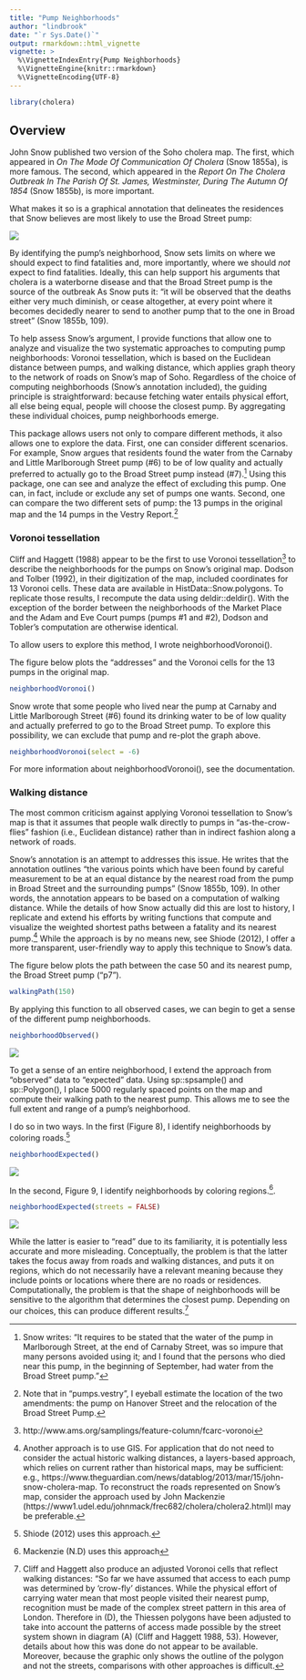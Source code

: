 ```yaml
---
title: "Pump Neighborhoods"
author: "lindbrook"
date: "`r Sys.Date()`"
output: rmarkdown::html_vignette
vignette: >
  %\VignetteIndexEntry{Pump Neighborhoods}
  %\VignetteEngine{knitr::rmarkdown}
  %\VignetteEncoding{UTF-8}
---
```


```r
library(cholera)
```

## Overview

John Snow published two version of the Soho cholera map. The first, which appeared in _On The Mode Of Communication Of Cholera_ (Snow 1855a), is more famous. The second, which appeared in the _Report On The Cholera Outbreak In The Parish Of St. James, Westminster, During The Autumn Of 1854_ (Snow 1855b), is more important.

What makes it so is a graphical annotation that delineates the residences that Snow believes are most likely to use the Broad Street pump:

![](fig12-6.png)

By identifying the pump's neighborhood, Snow sets limits on where we should expect to find fatalities and, more importantly, where we should _not_ expect to find fatalities. Ideally, this can help support his arguments that cholera is a waterborne disease and that the Broad Street pump is the source of the outbreak As Snow puts it: "it will be observed that the deaths either very much diminish, or cease altogether, at every point where it becomes decidedly nearer to send to another pump that to the one in Broad street" (Snow 1855b, 109).

To help assess Snow's argument, I provide functions that allow one to analyze and visualize the two systematic approaches to computing pump neighborhoods: Voronoi tessellation, which is based on the Euclidean distance between pumps, and walking distance, which applies graph theory to the network of roads on Snow's map of Soho. Regardless of the choice of computing neighborhoods (Snow's annotation included), the guiding principle is straightforward: because fetching water entails physical effort, all else being equal, people will choose the closest pump. By aggregating these individual choices, pump neighborhoods emerge.

This package allows users not only to compare different methods, it also allows one to explore the data. First, one can consider different scenarios. For example, Snow argues that residents found the water from the Carnaby and Little Marlborough Street pump (#6) to be of low quality and actually preferred to actually go to the Broad Street pump instead (#7).^[Snow writes: "It requires to be stated that the water of the pump in Marlborough Street, at the end of Carnaby Street, was so impure that many persons avoided using it; and I found that the persons who died near this pump, in the beginning of September, had water from the Broad Street pump."] Using this package, one can see and analyze the effect of excluding this pump. One can, in fact, include or exclude any set of pumps one wants. Second, one can compare the two different sets of pump: the 13 pumps in the original map and the 14 pumps in the Vestry Report.^[Note that in "pumps.vestry", I eyeball estimate the location of the two amendments: the pump on Hanover Street and the relocation of the Broad Street Pump.]

### Voronoi tessellation

Cliff and Haggett (1988) appear to be the first to use Voronoi tessellation^[http://www.ams.org/samplings/feature-column/fcarc-voronoi] to describe the neighborhoods for the pumps on Snow's original map. Dodson and Tolber (1992), in their digitization of the map, included coordinates for 13 Voronoi cells. These data are available in HistData::Snow.polygons. To replicate those results, I recompute the data using deldir::deldir(). With the exception of the border between the neighborhoods of the Market Place and the Adam and Eve Court pumps (pumps #1 and #2), Dodson and Tobler's computation are otherwise identical.

To allow users to explore this method, I wrote neighborhoodVoronoi().

The figure below plots the "addresses" and the Voronoi cells for the 13 pumps in the original map.

```r
neighborhoodVoronoi()
```

Snow wrote that some people who lived near the pump at Carnaby and Little Marlborough Street (#6) found its drinking water to be of low quality and actually preferred to go to the Broad Street pump. To explore this possibility, we can exclude that pump and re-plot the graph above.

```r
neighborhoodVoronoi(select = -6)
```

For more information about neighborhoodVoronoi(), see the documentation.

### Walking distance

The most common criticism against applying Voronoi tessellation to Snow's map is that it assumes that people walk directly to pumps in "as-the-crow-flies" fashion (i.e., Euclidean distance) rather than in indirect fashion along a network of roads.

Snow's annotation is an attempt to addresses this issue. He writes that the annotation outlines "the various points which have been found by careful measurement to be at an equal distance by the nearest road from the pump in Broad Street and the surrounding pumps" (Snow 1855b, 109). In other words, the annotation appears to be based on a computation of walking distance. While the details of how Snow actually did this are lost to history, I replicate and extend his efforts by writing functions that compute and visualize the weighted shortest paths between a fatality and its nearest pump.^[Another approach is to use GIS. For application that do not need to consider the actual historic walking distances, a layers-based approach, which relies on current rather than historical maps, may be sufficient: e.g., https://www.theguardian.com/news/datablog/2013/mar/15/john-snow-cholera-map. To reconstruct the roads represented on Snow's map, consider the approach used by John Mackenzie (https://www1.udel.edu/johnmack/frec682/cholera/cholera2.html)l may be preferable.] While the approach is by no means new, see Shiode (2012), I offer a more transparent, user-friendly way to apply this technique to Snow's data.

The figure below plots the path between the case 50 and its nearest pump, the Broad Street pump ("p7").

```r
walkingPath(150)
```

By applying this function to all observed cases, we can begin to get a sense of the different pump neighborhoods.

```r
neighborhoodObserved()
```
![](walking.paths.graph8.all.png)

To get a sense of an entire neighborhood, I extend the approach from "observed" data to "expected" data. Using sp::spsample() and sp::Polygon(), I place 5000 regularly spaced points on the map and compute their walking path to the nearest pump. This allows me to see the full extent and range of a pump's neighborhood.

I do so in two ways. In the first (Figure 8), I identify neighborhoods by coloring roads.^[Shiode (2012) uses this approach.]

```r
neighborhoodExpected()
```
![](walking.roads.png)

In the second, Figure 9, I identify neighborhoods by coloring regions.^[Mackenzie (N.D) uses this approach].

```r
neighborhoodExpected(streets = FALSE)
```
![](walking.area.png)

While the latter is easier to "read" due to its familiarity, it is potentially less accurate and more misleading. Conceptually, the problem is that the latter takes the focus away from roads and walking distances, and puts it on regions, which do not necessarily have a relevant meaning because they include points or locations where there are no roads or residences. Computationally, the problem is that the shape of neighborhoods will be sensitive to the algorithm that determines the closest pump. Depending on our choices, this can produce different results.^[Cliff and Haggett also produce an adjusted Voronoi cells that reflect walking distances: "So far we have assumed that access to each pump was determined by 'crow-fly' distances. While the physical effort of carrying water mean that most people visited their nearest pump, recognition must be made of the complex street pattern in this area of London. Therefore in (D), the Thiessen polygons have been adjusted to take into account the patterns of access made possible by the street system shown in diagram (A) (Cliff and Haggett 1988, 53). However, details about how this was done do not appear to be available. Moreover, because the graphic only shows the outline of the polygon and not the streets, comparisons with other approaches is difficult.]
